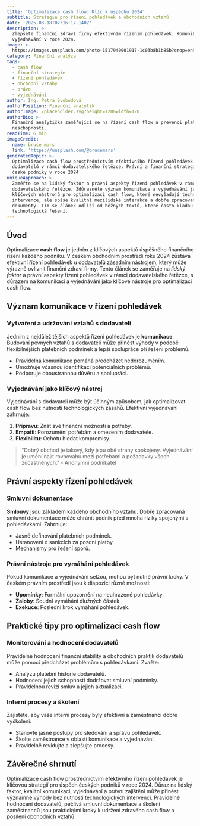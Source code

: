 ```yaml
---
title: 'Optimalizace cash flow: Klíč k úspěchu 2024'
subtitle: Strategie pro řízení pohledávek a obchodních vztahů
date: '2025-03-18T07:16:17.140Z'
description: >-
  Zlepšete finanční zdraví firmy efektivním řízením pohledávek. Komunikace a
  vyjednávání v roce 2024.
image: >-
  https://images.unsplash.com/photo-1517940001917-1c03b8b1b85b?crop=entropy&cs=tinysrgb&fit=max&fm=jpg&ixid=M3w3MjA5MjJ8MHwxfHJhbmRvbXx8fHx8fHx8fDE3NDIyODIxNzd8&ixlib=rb-4.0.3&q=80&w=1080
category: Finanční analýza
tags:
  - cash flow
  - finanční strategie
  - řízení pohledávek
  - obchodní vztahy
  - právo
  - vyjednávání
author: Ing. Petra Svobodová
authorPosition: Finanční analytik
authorImage: /placeholder.svg?height=120&width=120
authorBio: >-
  Finanční analytička zaměřující se na řízení cash flow a prevenci platební
  neschopnosti.
readTime: 6 min
imageCredit:
  name: bruce mars
  link: 'https://unsplash.com/@brucemars'
generatedTopic: >-
  Optimalizace cash flow prostřednictvím efektivního řízení pohledávek u
  dodavatelů v rámci dodavatelského řetězce: Právní a finanční strategie pro
  české podniky v roce 2024
uniqueApproach: >-
  Zaměřte se na lidský faktor a právní aspekty řízení pohledávek v rámci
  dodavatelského řetězce. Zdůrazněte význam komunikace a vyjednávání jako
  klíčových nástrojů pro optimalizaci cash flow, které nevyžadují technologické
  intervence, ale spíše kvalitní mezilidské interakce a dobře zpracované právní
  dokumenty. Tím se článek odliší od běžných textů, které často kladou důraz na
  technologická řešení.
---
```


## Úvod

Optimalizace **cash flow** je jedním z klíčových aspektů úspěšného finančního řízení každého podniku. V českém obchodním prostředí roku 2024 zůstává efektivní řízení pohledávek u dodavatelů zásadním nástrojem, který může výrazně ovlivnit finanční zdraví firmy. Tento článek se zaměřuje na *lidský faktor* a právní aspekty řízení pohledávek v rámci dodavatelského řetězce, s důrazem na komunikaci a vyjednávání jako klíčové nástroje pro optimalizaci cash flow.

## Význam komunikace v řízení pohledávek

### Vytváření a udržování vztahů s dodavateli

Jedním z nejdůležitějších aspektů řízení pohledávek je **komunikace**. Budování pevných vztahů s dodavateli může přinést výhody v podobě flexibilnějších platebních podmínek a lepší spolupráce při řešení problémů. 

- Pravidelná komunikace pomáhá předcházet nedorozuměním.
- Umožňuje včasnou identifikaci potenciálních problémů.
- Podporuje oboustrannou důvěru a spolupráci.

### Vyjednávání jako klíčový nástroj

Vyjednávání s dodavateli může být účinným způsobem, jak optimalizovat cash flow bez nutnosti technologických zásahů. Efektivní vyjednávání zahrnuje:

1. **Přípravu**: Znát své finanční možnosti a potřeby.
2. **Empatii**: Porozumění potřebám a omezením dodavatele.
3. **Flexibilitu**: Ochotu hledat kompromisy.

> "Dobrý obchod je takový, kdy jsou obě strany spokojeny. Vyjednávání je umění najít rovnováhu mezi potřebami a požadavky všech zúčastněných." - Anonymní podnikatel

## Právní aspekty řízení pohledávek

### Smluvní dokumentace

**Smlouvy** jsou základem každého obchodního vztahu. Dobře zpracovaná smluvní dokumentace může chránit podnik před mnoha riziky spojenými s pohledávkami. Zahrnuje:

- Jasné definování platebních podmínek.
- Ustanovení o sankcích za pozdní platby.
- Mechanismy pro řešení sporů.

### Právní nástroje pro vymáhání pohledávek

Pokud komunikace a vyjednávání selžou, mohou být nutné právní kroky. V českém právním prostředí jsou k dispozici různé možnosti:

- **Upomínky**: Formální upozornění na neuhrazené pohledávky.
- **Žaloby**: Soudní vymáhání dlužných částek.
- **Exekuce**: Poslední krok vymáhání pohledávek.

## Praktické tipy pro optimalizaci cash flow

### Monitorování a hodnocení dodavatelů

Pravidelné hodnocení finanční stability a obchodních praktik dodavatelů může pomoci předcházet problémům s pohledávkami. Zvažte:

- Analýzu platební historie dodavatelů.
- Hodnocení jejich schopnosti dodržovat smluvní podmínky.
- Pravidelnou revizi smluv a jejich aktualizaci.

### Interní procesy a školení

Zajistěte, aby vaše interní procesy byly efektivní a zaměstnanci dobře vyškoleni:

- Stanovte jasné postupy pro sledování a správu pohledávek.
- Školte zaměstnance v oblasti komunikace a vyjednávání.
- Pravidelně revidujte a zlepšujte procesy.

## Závěrečné shrnutí

Optimalizace cash flow prostřednictvím efektivního řízení pohledávek je klíčovou strategií pro úspěch českých podniků v roce 2024. Důraz na lidský faktor, kvalitní komunikaci, vyjednávání a právní zajištění může přinést významné výhody bez nutnosti technologických intervencí. Pravidelné hodnocení dodavatelů, pečlivá smluvní dokumentace a školení zaměstnanců jsou praktickými kroky k udržení zdravého cash flow a posílení obchodních vztahů.
